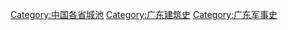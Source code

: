 [[Category:中国各省城池|Category:中国各省城池]]
[[Category:广东建筑史|Category:广东建筑史]]
[[Category:广东军事史|Category:广东军事史]]